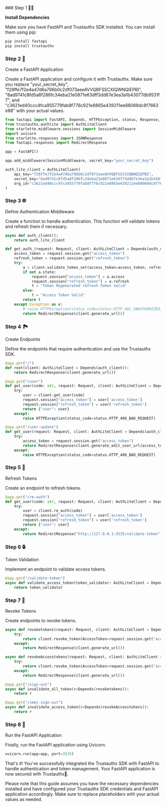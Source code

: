 
<Steps>
### Step 1 👨‍💻

**Install Dependencies**

Make sure you have FastAPI and Trustauthx SDK installed. You can install them using pip:

```bash copy showLineNumbers
pip install fastapi
pip install trustauthx
```

### Step 2 🚀
Create a FastAPI Application

Create a FastAPI application and configure it with Trustauthx. Make sure you replace "your_secret_key", "f28ffe7f2e4a47d6a796b0c2df073aeeAVVQBFSSCXIQWNQIEPBI", "8ad9741c8fd5a8f286fc34eba21e0871e63dff3dd67e3ea3a1b43077db9531f7", and "c3621ed40ccc4fca955779fab8f776c921e8865e439211ee88069dc8f7663e88" with your actual values.

```python copy showLineNumbers filename="python"
from fastapi import FastAPI, Depends, HTTPException, status, Response, Request
from trustauthx.authlite import AuthLiteClient
from starlette.middleware.sessions import SessionMiddleware
import uvicorn
from starlette.responses import JSONResponse
from fastapi.responses import RedirectResponse

app = FastAPI()

app.add_middleware(SessionMiddleware, secret_key="your_secret_key")

auth_lite_client = AuthLiteClient(
    api_key="f28ffe7f2e4a47d6a796b0c2df073aeeAVVQBFSSCXIQWNQIEPBI",
    secret_key="8ad9741c8fd5a8f286fc34eba21e0871e63dff3dd67e3ea3a1b43077db9531f7",
    org_id="c3621ed40ccc4fca955779fab8f776c921e8865e439211ee88069dc8f7663e88"
)
```

### Step 3 🌐
Define Authentication Middleware

Create a function to handle authentication. This function will validate tokens and refresh them if necessary.

```python copy showLineNumbers filename="python"
async def auth_client():
    return auth_lite_client

def get_auth_(request: Request, client: AuthLiteClient = Depends(auth_client)):
    access_token = request.session.get("access_token")
    refresh_token = request.session.get("refresh_token")
    try:
        a = client.validate_token_set(access_token=access_token, refresh_token=refresh_token)
        if not a.state:
            request.session["access_token"] = a.access
            request.session["refresh_token"] = a.refresh
            t = "Token Regenerated refresh Token Valid"
        else:
            t = "Access Token Valid"
        return t
    except Exception as e:
        # raise HTTPException(status_code=status.HTTP_401_UNAUTHORIZED, detail=str(e))
        return RedirectResponse(client.generate_url())
```

### Step 4 🏞️
Create Endpoints

Define the endpoints that require authentication and use the Trustauthx SDK.

```python copy showLineNumbers filename="python"
@app.get("/")
def root(client: AuthLiteClient = Depends(auth_client)):
    return RedirectResponse(client.generate_url())

@app.get("/user")
def get_user(code: str, request: Request, client: AuthLiteClient = Depends(auth_client)):
    try:
        user = client.get_user(code)
        request.session["access_token"] = user['access_token']
        request.session["refresh_token"] = user['refresh_token']
        return {"user": user}
    except:
        raise HTTPException(status_code=status.HTTP_400_BAD_REQUEST)

@app.get("/user-update")
def get_user(request: Request, client: AuthLiteClient = Depends(auth_client)):
    try:
        access_token = request.session.get("access_token")
        return RedirectResponse(client.generate_edit_user_url(access_token, url="http://127.0.0.1:3535/re-auth"))
    except:
        raise HTTPException(status_code=status.HTTP_400_BAD_REQUEST)
```

### Step 5 🔄
Refresh Tokens

Create an endpoint to refresh tokens.

```python copy showLineNumbers filename="python"
@app.get("/re-auth")
def get_user(code: str, request: Request, client: AuthLiteClient = Depends(auth_client)):
    try:
        user = client.re_auth(code)
        request.session["access_token"] = user['access_token']
        request.session["refresh_token"] = user['refresh_token']
        return {"user": user}
    except:
        return RedirectResponse("http://127.0.0.1:3535/validate-token")
```

### Step 6 🔒
Token Validation

Implement an endpoint to validate access tokens.

```python copy showLineNumbers filename="python"
@app.get("/validate-token")
async def validate_access_token(token_validator: AuthLiteClient = Depends(get_auth_)):
    return token_validator
```

### Step 7 🚫
Revoke Tokens

Create endpoints to revoke tokens.

```python copy showLineNumbers filename="python"
async def revoketokens(request: Request, client: AuthLiteClient = Depends(auth_client)):
    try:
        return client.revoke_token(AccessToken=request.session.get("access_token"), revoke_all_tokens=True)
    except:
        return RedirectResponse(client.generate_url())

async def revokeAccesstokens(request: Request, client: AuthLiteClient = Depends(auth_client)):
    try:
        return client.revoke_token(AccessToken=request.session.get("access_token"))
    except:
        return RedirectResponse(client.generate_url())

@app.get("/sign-out")
async def invalidate_all_token(r=Depends(revoketokens)):
    return r

@app.get("/semi-sign-out")
async def invalidate_access_token(r=Depends(revokeAccesstokens)):
    return r
```

### Step 8 🚀
Run the FastAPI Application

Finally, run the FastAPI application using Uvicorn.

```python copy showLineNumbers filename="python"
uvicorn.run(app=app, port=3535)
```

That's it! You've successfully integrated the Trustauthx SDK with FastAPI to handle authentication and token management. Your FastAPI application is now secured with Trustauthx🚀.
</Steps>


Please note that this guide assumes you have the necessary dependencies installed and have configured your Trustauthx SDK credentials and FastAPI application accordingly. Make sure to replace placeholders with your actual values as needed.